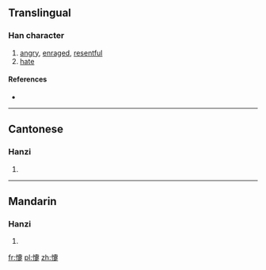 ==Translingual==

===Han character===
{{Han char|rn=61|rad=心|as=14|sn=17|four=9408<sub>1</sub>|canj=心十月人 (PJBO)|ids=⿰[[忄]][[疐]]}}

# [[angry]], [[enraged]], [[resentful]]
# [[hate]]

====References====
* {{Han ref|kx=0407.040|dkj=11400|dj=0748.020|hdz=42367.030|uh=61E5|ud=25061|bh=ECE4|bd=60644}}

----

==Cantonese==

===Hanzi===
{{yue-hanzi|jyut=[[ci3]], [[zi3]]|y=chi3, ji3}}

# {{defn|lang=yue|sort=心14}}

----

==Mandarin==

===Hanzi===
{{cmn-hanzi|pin=[[zhì]] ([[zhi4]])|wg=chih<sup>4</sup>}}

# {{defn|lang=cmn|sort=心14}}

[[fr:懥]]
[[pl:懥]]
[[zh:懥]]
